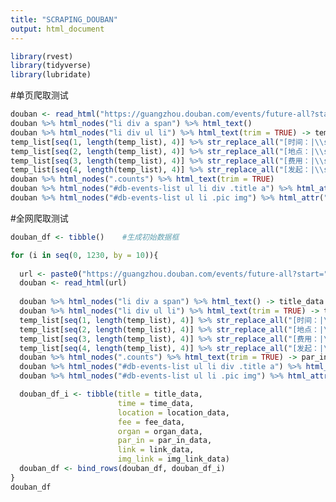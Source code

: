 ---
title: "SCRAPING_DOUBAN"
output: html_document
---

```{r}
library(rvest)
library(tidyverse)
library(lubridate)
```

#单页爬取测试
```{r}
douban <- read_html("https://guangzhou.douban.com/events/future-all?start=0")
douban %>% html_nodes("li div a span") %>% html_text()                                  #标题
douban %>% html_nodes("li div ul li") %>% html_text(trim = TRUE) -> temp_list           #临时列表
temp_list[seq(1, length(temp_list), 4)] %>% str_replace_all("[时间：|\\s]", "")         #时间
temp_list[seq(2, length(temp_list), 4)] %>% str_replace_all("[地点：|\\s]", "")         #地点
temp_list[seq(3, length(temp_list), 4)] %>% str_replace_all("[费用：|\\s]", "")         #费用
temp_list[seq(4, length(temp_list), 4)] %>% str_replace_all("[发起：|\\s]", "")         #发起
douban %>% html_nodes(".counts") %>% html_text(trim = TRUE)                             #参加及感兴趣
douban %>% html_nodes("#db-events-list ul li div .title a") %>% html_attr("href")       #链接
douban %>% html_nodes("#db-events-list ul li .pic img") %>% html_attr("data-lazy")      #图片链接

```

#全网爬取测试
```{r}
douban_df <- tibble()    #生成初始数据框

for (i in seq(0, 1230, by = 10)){
  
  url <- paste0("https://guangzhou.douban.com/events/future-all?start=", i)
  douban <- read_html(url)
  
  douban %>% html_nodes("li div a span") %>% html_text() -> title_data                                 #标题
  douban %>% html_nodes("li div ul li") %>% html_text(trim = TRUE) -> temp_list                        #临时列表
  temp_list[seq(1, length(temp_list), 4)] %>% str_replace_all("[时间：|\\s]", "") -> time_data         #时间
  temp_list[seq(2, length(temp_list), 4)] %>% str_replace_all("[地点：|\\s]", "") -> location_data     #地点
  temp_list[seq(3, length(temp_list), 4)] %>% str_replace_all("[费用：|\\s]", "") -> fee_data          #费用
  temp_list[seq(4, length(temp_list), 4)] %>% str_replace_all("[发起：|\\s]", "") -> organ_data        #发起
  douban %>% html_nodes(".counts") %>% html_text(trim = TRUE) -> par_in_data                           #参加及感兴趣
  douban %>% html_nodes("#db-events-list ul li div .title a") %>% html_attr("href") -> link_data       #链接
  douban %>% html_nodes("#db-events-list ul li .pic img") %>% html_attr("data-lazy") -> img_link_data  #图片链接

  douban_df_i <- tibble(title = title_data, 
                        time = time_data,
                        location = location_data,
                        fee = fee_data,
                        organ = organ_data,
                        par_in = par_in_data,
                        link = link_data,
                        img_link = img_link_data)
  douban_df <- bind_rows(douban_df, douban_df_i)
}
douban_df
```

